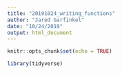 ```yaml
---
title: "20191024_writing_functions"
author: "Jared Garfinkel"
date: "10/24/2019"
output: html_document
---
```


```r
knitr::opts_chunk$set(echo = TRUE)

library(tidyverse)
```

## 